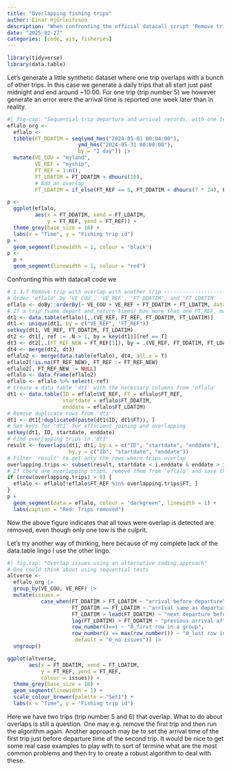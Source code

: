 ```yaml
---
title: "Overlapping fishing trips"
author: Einar Hjörleifsson
description: "When confronting the official datacall script 'Remove trip with overlap with another trip' with the Icelandic data it was dropping more trips than expected. Here a little test on synthetic data demonstrates that workflow code can be quite generous in dropping trips. An alternative code flow is explored."
date: "2025-02-27"
categories: [code, ais, fisheries]
---
```



```r
library(tidyverse)
library(data.table)
```

Let's generate a little synthetic dataset where one trip overlaps with a bunch of other trips. In this case we generate a daily trips that all start just past midnight and end around ~10:00. For one trip (trip number 5) we however generate an error were the arrival time is reported one week later than in reality.

```r
#| fig-cap: "Sequential trip departure and arrival records, with one trip (trip number 5) with arrival time error."
eflalo_org <- 
  eflalo <-
  tibble(FT_DDATIM = seq(ymd_hms("2024-05-01 00:04:00"),
                       ymd_hms("2024-05-31 00:00:00"), 
                       by = "1 day")) |> 
  mutate(VE_COU = "myland",
         VE_REF = "myship",
         FT_REF = 1:n(),
         FT_LDATIM = FT_DDATIM + dhours(10),
         # Add an overlap
         FT_LDATIM = if_else(FT_REF == 5, FT_DDATIM + dhours(7 * 24), FT_LDATIM))

p <- 
  ggplot(eflalo,
         aes(x = FT_DDATIM, xend = FT_LDATIM,
             y = FT_REF, yend = FT_REF)) +
  theme_grey(base_size = 16) +
  labs(x = "Time", y = "Fishing trip id")
p +
  geom_segment(linewidth = 1, colour = "black")
p <- 
  p +
  geom_segment(linewidth = 1, colour = "red")
```

Confronting this with datacall code we 
```r
# 1.3.7 Remove trip with overlap with another trip ---------------------------
# Order 'eflalo' by 'VE_COU', 'VE_REF', 'FT_DDATIM', and 'FT_LDATIM'
eflalo <- doBy::orderBy(~ VE_COU + VE_REF + FT_DDATIM + FT_LDATIM, data = eflalo)
# If a trip (same depart and return times) has more than one FT_REF, make them all into the same (first) FT_REF. 
dt1 <- data.table(eflalo)[,.(VE_REF, FT_REF, FT_DDATIM, FT_LDATIM)]
dt1 <- unique(dt1, by = c("VE_REF", "FT_REF"))
setkey(dt1, VE_REF, FT_DDATIM, FT_LDATIM)
dt2 <- dt1[, ref := .N > 1, by = key(dt1)][ref == T]
dt3 <- dt2[,.(FT_REF_NEW = FT_REF[1]), by = .(VE_REF, FT_DDATIM, FT_LDATIM)]
dt4 <- merge(dt2, dt3)
eflalo2 <- merge(data.table(eflalo), dt4, all.x = T)
eflalo2[!is.na(FT_REF_NEW), FT_REF := FT_REF_NEW]
eflalo2[, FT_REF_NEW := NULL]
eflalo <- data.frame(eflalo2)
eflalo <- eflalo %>% select(-ref)
# Create a data table 'dt1' with the necessary columns from 'eflalo'
dt1 <- data.table(ID = eflalo$VE_REF, FT = eflalo$FT_REF,
                  startdate = eflalo$FT_DDATIM,
                  enddate = eflalo$FT_LDATIM)
# Remove duplicate rows from 'dt1'
dt1 <- dt1[!duplicated(paste(dt1$ID, dt1$FT)), ]
# Set keys for 'dt1' for efficient joining and overlapping
setkey(dt1, ID, startdate, enddate)
# Find overlapping trips in 'dt1'
result <- foverlaps(dt1, dt1, by.x = c("ID", "startdate", "enddate"),
                    by.y = c("ID", "startdate", "enddate"))
# Filter 'result' to get only the rows where trips overlap
overlapping.trips <- subset(result, startdate < i.enddate & enddate > i.startdate & FT != i.FT)
# If there are overlapping trips, remove them from 'eflalo' and save them to a file
if (nrow(overlapping.trips) > 0) {
  eflalo <- eflalo[!eflalo$FT_REF %in% overlapping.trips$FT, ]
} 
p +
  geom_segment(data = eflalo, colour = "darkgreen", linewidth = 1) +
  labs(caption = "Red: Trips removed")
```

Now the above figure indicates that all tows were overlap is detected are removed, even though only one tow is the culprit.

Let's try another way of thinking, here because of my complete lack of the data.table lingo I use the other lingo.

```r
#| fig.cap: "Overlap issues using an alternative coding approach"
# One could think about using sequential tests
altverse <- 
  eflalo_org |> 
  group_by(VE_COU, VE_REF) |> 
  mutate(issues = 
           case_when(FT_DDATIM > FT_LDATIM ~ "arrival before departure",
                     FT_DDATIM == FT_LDATIM ~ "arrival same as departure",
                     FT_LDATIM > lead(FT_DDATIM) ~ "next departure before current arrival",
                     lag(FT_LDATIM) > FT_DDATIM ~ "previous arrival after current departure",
                     row_number()==1 ~ "0_first row in a group", 
                     row_number() == max(row_number()) ~ "0_last row in a group",
                     .default = "0_no issues")) |> 
  ungroup()

ggplot(altverse,
       aes(x = FT_DDATIM, xend = FT_LDATIM,
           y = FT_REF, yend = FT_REF,
           colour = issues)) +
  theme_grey(base_size = 16) +
  geom_segment(linewidth = 1) +
  scale_colour_brewer(palette = "Set1") +
  labs(x = "Time", y = "Fishing trip id")
```

Here we have two trips (trip number 5 and 6) that overlap. What to do about overlaps is still a question. One may e.g. remove the first trip and then run the algorithm again. Another approach may be to set the arrival time of the first trip just before departure time of the second trip. It would be nice to get some real case examples to play with to sort of termine what are the most common problems and then try to create a robust algorithm to deal with these. 